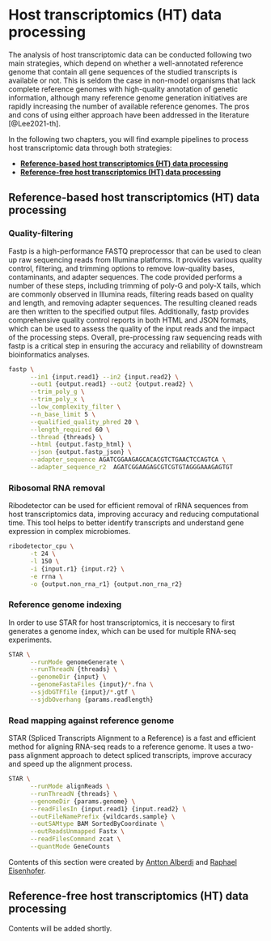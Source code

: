 # Host transcriptomics (HT) data processing {#host-transcriptomics-data-processing}

The analysis of host transcriptomic data can be conducted following two main strategies, which depend on whether a well-annotated reference genome that contain all gene sequences of the studied transcripts is available or not. This is seldom the case in non-model organisms that lack complete reference genomes with high-quality annotation of genetic information, although many reference genome generation initiatives are rapidly increasing the number of available reference genomes. The pros and cons of using either approach have been addressed in the literature [@Lee2021-th].

In the following two chapters, you will find example pipelines to process host transcriptomic data through both strategies:

*  **[Reference-based host transcriptomics (HT) data processing](#host-transcriptomics-data-processing-reference-based)**
*  **[Reference-free host transcriptomics (HT) data processing](#host-transcriptomics-data-processing-reference-free)**

## Reference-based host transcriptomics (HT) data processing {#host-transcriptomics-data-processing-reference-based}

### Quality-filtering {-}
Fastp is a high-performance FASTQ preprocessor that can be used to clean up raw sequencing reads from Illumina platforms. It provides various quality control, filtering, and trimming options to remove low-quality bases, contaminants, and adapter sequences. The code provided performs a number of these steps, including trimming of poly-G and poly-X tails, which are commonly observed in Illumina reads, filtering reads based on quality and length, and removing adapter sequences. The resulting cleaned reads are then written to the specified output files. Additionally, fastp provides comprehensive quality control reports in both HTML and JSON formats, which can be used to assess the quality of the input reads and the impact of the processing steps. Overall, pre-processing raw sequencing reads with fastp is a critical step in ensuring the accuracy and reliability of downstream bioinformatics analyses.

\small
```sh
fastp \
      --in1 {input.read1} --in2 {input.read2} \
      --out1 {output.read1} --out2 {output.read2} \
      --trim_poly_g \
      --trim_poly_x \
      --low_complexity_filter \
      --n_base_limit 5 \
      --qualified_quality_phred 20 \
      --length_required 60 \
      --thread {threads} \
      --html {output.fastp_html} \
      --json {output.fastp_json} \
      --adapter_sequence AGATCGGAAGAGCACACGTCTGAACTCCAGTCA \
      --adapter_sequence_r2  AGATCGGAAGAGCGTCGTGTAGGGAAAGAGTGT
```
\normalsize

### Ribosomal RNA removal {-}
Ribodetector can be used for efficient removal of rRNA sequences from host transcriptomics data, improving accuracy and reducing computational time. This tool helps to better identify transcripts and understand gene expression in complex microbiomes.

\small
```sh
ribodetector_cpu \
      -t 24 \
      -l 150 \
      -i {input.r1} {input.r2} \
      -e rrna \
      -o {output.non_rna_r1} {output.non_rna_r2}
```
\normalsize

### Reference genome indexing {-}
In order to use STAR for host transcriptomics, it is neccesary to first generates a genome index, which  can be used for multiple RNA-seq experiments.

\small
```sh
STAR \
      --runMode genomeGenerate \
      --runThreadN {threads} \
      --genomeDir {input} \
      --genomeFastaFiles {input}/*.fna \
      --sjdbGTFfile {input}/*.gtf \
      --sjdbOverhang {params.readlength}
```
\normalsize

### Read mapping against reference genome {-}
STAR (Spliced Transcripts Alignment to a Reference) is a fast and efficient method for aligning RNA-seq reads to a reference genome. It uses a two-pass alignment approach to detect spliced transcripts, improve accuracy and speed up the alignment process.

\small
```sh
STAR \
      --runMode alignReads \
      --runThreadN {threads} \
      --genomeDir {params.genome} \
      --readFilesIn {input.read1} {input.read2} \
      --outFileNamePrefix {wildcards.sample} \
      --outSAMtype BAM SortedByCoordinate \
      --outReadsUnmapped Fastx \
      --readFilesCommand zcat \
      --quantMode GeneCounts
```
\normalsize

:::: {.authorbox}
Contents of this section were created by [Antton Alberdi](#antton-alberdi) and [Raphael Eisenhofer](#raphael-eisenhofer).
:::

## Reference-free host transcriptomics (HT) data processing {#host-transcriptomics-data-processing-reference-free}

Contents will be added shortly.
